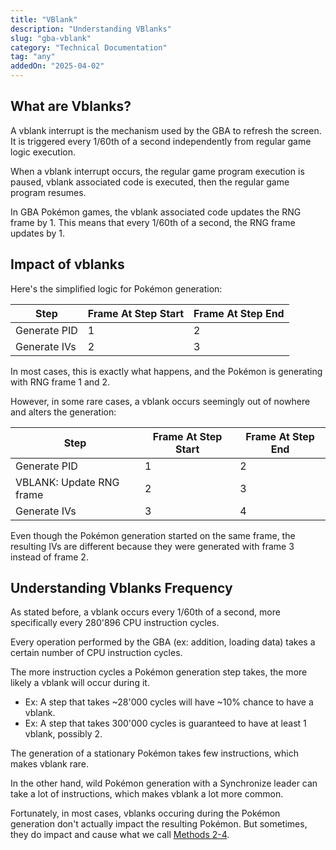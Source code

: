 ```yaml
---
title: "VBlank"
description: "Understanding VBlanks"
slug: "gba-vblank"
category: "Technical Documentation"
tag: "any"
addedOn: "2025-04-02"
---
```


## What are Vblanks?

A vblank interrupt is the mechanism used by the GBA to refresh the screen. It is triggered every 1/60th of a second independently from regular game logic execution.

When a vblank interrupt occurs, the regular game program execution is paused, vblank associated code is executed, then the regular game program resumes.

In GBA Pokémon games, the vblank associated code updates the RNG frame by 1. This means that every 1/60th of a second, the RNG frame updates by 1.


## Impact of vblanks
Here's the simplified logic for Pokémon generation:

| Step          | Frame At Step Start | Frame At Step End |
| ----------------- | --------------------|-------------------|
| Generate PID      | 1      | 2 |
| Generate IVs      | 2      | 3 |

In most cases, this is exactly what happens, and the Pokémon is generating with RNG frame 1 and 2.

However, in some rare cases, a vblank occurs seemingly out of nowhere and alters the generation:

| Step          | Frame At Step Start | Frame At Step End |
| ----------------- | --------------------|-------------------|
| Generate PID               | 1      | 2 |
| VBLANK: Update RNG frame  | 2  | 3 |
| Generate IVs               | 3  | 4 |

Even though the Pokémon generation started on the same frame, the resulting IVs are different because they were generated with frame 3 instead of frame 2.

## Understanding Vblanks Frequency
As stated before, a vblank occurs every 1/60th of a second, more specifically every 280'896 CPU instruction cycles.

Every operation performed by the GBA (ex: addition, loading data) takes a certain number of CPU instruction cycles.

The more instruction cycles a Pokémon generation step takes, the more likely a vblank will occur during it.
  - Ex: A step that takes ~28'000 cycles will have ~10% chance to have a vblank.
  - Ex: A step that takes 300'000 cycles is guaranteed to have at least 1 vblank, possibly 2.

The generation of a stationary Pokémon takes few instructions, which makes vblank rare.

In the other hand, wild Pokémon generation with a Synchronize leader can take a lot of instructions, which makes vblank a lot more common.

Fortunately, in most cases, vblanks occuring during the Pokémon generation don't actually impact the resulting Pokémon. But sometimes, they do impact and cause what we call [Methods 2-4](/gba-methods).

